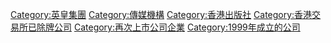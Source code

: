 [[Category:英皇集團|Category:英皇集團]]
[[Category:傳媒機構|Category:傳媒機構]]
[[Category:香港出版社|Category:香港出版社]]
[[Category:香港交易所已除牌公司|Category:香港交易所已除牌公司]]
[[Category:再次上市公司企業|Category:再次上市公司企業]]
[[Category:1999年成立的公司|Category:1999年成立的公司]]